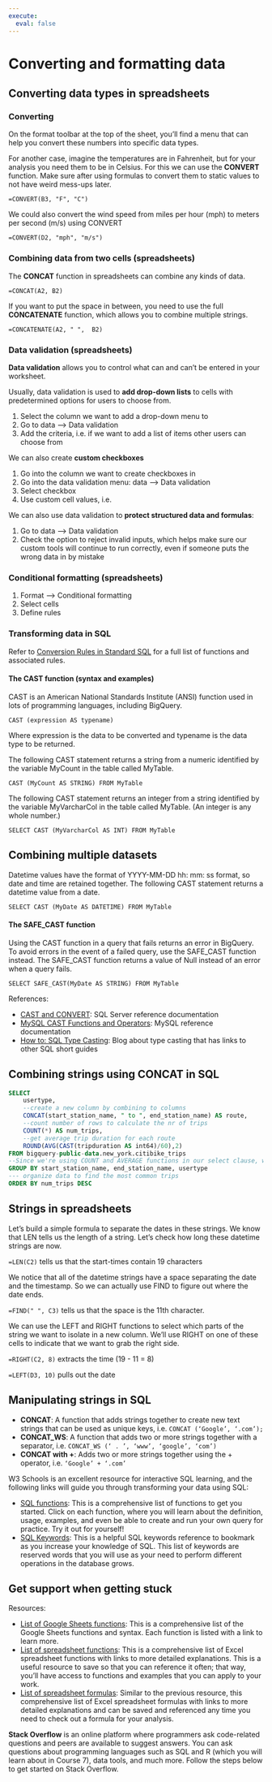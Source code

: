 ```yaml
---
execute: 
  eval: false
---
```


# Converting and formatting data

## Converting data types in spreadsheets

### Converting

On the format toolbar at the top of the sheet, you'll find a menu that can help you convert these numbers into specific data types. 

For another case, imagine the temperatures are in Fahrenheit, but for your analysis you need them to be in Celsius. For this we can use the **CONVERT** function. Make sure after using formulas to convert them to static values to not have weird mess-ups later.

`=CONVERT(B3, "F", "C")`

We could also convert the wind speed from miles per hour (mph) to meters per second (m/s) using CONVERT

`=CONVERT(D2, "mph", "m/s")`



### Combining data from two cells (spreadsheets)

The **CONCAT** function in spreadsheets can combine any kinds of data.

`=CONCAT(A2, B2)`

If you want to put the space in between, you need to use the full **CONCATENATE** function, which allows you to combine multiple strings. 

`=CONCATENATE(A2, " ",  B2)`


### Data validation (spreadsheets)

**Data validation** allows you to control what can and can't be entered in your worksheet. 

Usually, data validation is used to **add drop-down lists** to cells with predetermined options for users to choose from. 

1. Select the column we want to add a drop-down menu to
2. Go to data --> Data validation
3. Add the criteria, i.e. if we want to add a list of items other users can choose from

We can also create **custom checkboxes**

1. Go into the column we want to create checkboxes in
2. Go into the data validation menu: data --> Data validation
3. Select checkbox
4. Use custom cell values, i.e. 

We can also use data validation to **protect structured data and formulas**:

1. Go to data --> Data validation
2. Check the option to reject invalid inputs, which helps make sure our custom tools will continue to run correctly, even if someone puts the wrong data in by mistake


### Conditional formatting (spreadsheets)

1. Format --> Conditional formatting
2. Select cells
3. Define rules


### Transforming data in SQL

Refer to [Conversion Rules in Standard SQL](https://cloud.google.com/bigquery/docs/reference/standard-sql/conversion_rules) for a full list of functions and associated rules. 

#### The CAST function (syntax and examples)

CAST is an American National Standards Institute (ANSI) function used in lots of programming languages, including BigQuery.

`CAST (expression AS typename)`

Where expression is the data to be converted and typename is the data type to be returned.

The following CAST statement returns a string from a numeric identified by the variable MyCount in the table called MyTable. 

`CAST (MyCount AS STRING) FROM MyTable`

The following CAST statement returns an integer from a string identified by the variable MyVarcharCol in the table called MyTable. (An integer is any whole number.)

`SELECT CAST (MyVarcharCol AS INT) FROM MyTable`



## Combining multiple datasets

Datetime values have the format of YYYY-MM-DD hh: mm: ss format, so date and time are retained together. The following CAST statement returns a datetime value from a date. 

`SELECT CAST (MyDate AS DATETIME) FROM MyTable`


#### The SAFE_CAST function

Using the CAST function in a query that fails returns an error in BigQuery. To avoid errors in the event of a failed query, use the SAFE_CAST function instead. The SAFE_CAST function returns a value of Null instead of an error when a query fails. 

`SELECT SAFE_CAST(MyDate AS STRING) FROM MyTable`


References:

- [CAST and CONVERT](https://docs.microsoft.com/en-us/sql/t-sql/functions/cast-and-convert-transact-sql?view=sql-server-ver15): SQL Server reference documentation
- [MySQL CAST Functions and Operators](https://dev.mysql.com/doc/refman/8.0/en/cast-functions.html): MySQL reference documentation
- [How to: SQL Type Casting](https://www.blendo.co/blog/how-to-sql-type-casting/): Blog about type casting that has links to other SQL short guides


## Combining strings using CONCAT in SQL

```sql
SELECT 
    usertype,
    --create a new column by combining to columns
    CONCAT(start_station_name, " to ", end_station_name) AS route,
    --count number of rows to calculate the nr of trips
    COUNT(*) AS num_trips,
    --get average trip duration for each route
    ROUND(AVG(CAST(tripduration AS int64)/60),2)
FROM bigquery-public-data.new_york.citibike_trips
--Since we're using COUNT and AVERAGE functions in our select clause, we have to use GROUP BY to group together summary rows
GROUP BY start_station_name, end_station_name, usertype
--- organize data to find the most common trips
ORDER BY num_trips DESC
```
 

## Strings in spreadsheets

Let's build a simple formula to separate the dates in these strings. We know that LEN tells us the length of a string. Let's check how long these datetime strings are now. 

`=LEN(C2)` tells us that the start-times contain 19 characters

We notice that all of the datetime strings have a space separating the date and the timestamp. So we can actually use FIND to figure out where the date ends.

`=FIND(" ", C3)` tells us that the space is the 11th character.

We can use the LEFT and RIGHT functions to select which parts of the string we want to isolate in a new column. We'll use RIGHT on one of these cells to indicate that we want to grab the right side.

`=RIGHT(C2, 8)` extracts the time (19 - 11 = 8)

`=LEFT(D3, 10)` pulls out the date


## Manipulating strings in SQL

- **CONCAT**: A function that adds strings together to create new text strings that can be used as unique keys, i.e. `CONCAT (‘Google’, ‘.com’);`
- **CONCAT_WS**: A function that adds two or more strings together with a separator, i.e. `CONCAT_WS (‘ . ’, ‘www’, ‘google’, ‘com’)`
- **CONCAT with +**: Adds two or more strings together using the + operator, i.e. `‘Google’ + ‘.com’`

W3 Schools is an excellent resource for interactive SQL learning, and the following links will guide you through transforming your data using SQL:

- [SQL functions](https://www.w3schools.com/sql/sql_ref_sqlserver.asp): This is a comprehensive list of functions to get you started. Click on each function, where you will learn about the definition, usage, examples, and even be able to create and run your own query for practice. Try it out for yourself!   
- [SQL Keywords](https://www.w3schools.com/sql/sql_ref_keywords.asp): This is a helpful SQL keywords reference to bookmark as you increase your knowledge of SQL. This list of keywords are reserved words that you will use as your need to perform different operations in the database grows.


## Get support when getting stuck

Resources: 

- [List of Google Sheets functions](https://support.google.com/docs/table/25273?hl=en): This is a comprehensive list of the Google Sheets functions and syntax. Each function is listed with a link to learn more.
- [List of spreadsheet functions](https://exceljet.net/excel-functions): This is a comprehensive list of Excel spreadsheet functions with links to more detailed explanations. This is a useful resource to save so that you can reference it often; that way, you’ll have access to functions and examples that you can apply to your work. 
- [List of spreadsheet formulas](https://exceljet.net/formulas): Similar to the previous resource, this comprehensive list of Excel spreadsheet formulas with links to more detailed explanations and can be saved and referenced any time you need to check out a formula for your analysis. 

**Stack Overflow** is an online platform where programmers ask code-related questions and peers are available to suggest answers. You can ask questions about programming languages such as SQL and R (which you will learn about in Course 7), data tools, and much more. Follow the steps below to get started on Stack Overflow.







 
